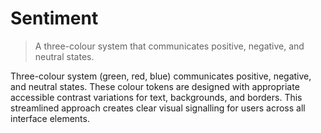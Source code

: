 
<Meta title="Foundations/Tokens/Sentiment" />

# Sentiment

> A three-colour system that communicates positive, negative, and neutral states.

Three-colour system (green, red, blue) communicates positive, negative, and neutral states.
These colour tokens are designed with appropriate accessible contrast variations for text,
backgrounds, and borders. This streamlined approach creates clear visual signalling for
users across all interface elements.

<Tokens collection="evg-sentiment" />
